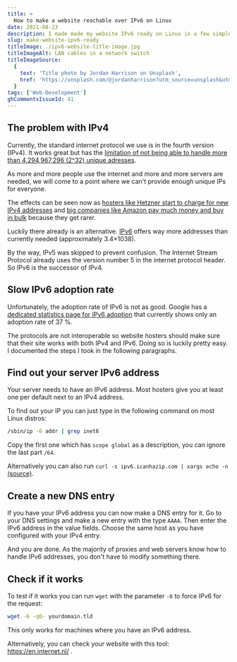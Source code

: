 ```yaml
---
title: >
  How to make a website reachable over IPv6 on Linux
date: 2021-08-23
description: I made made my website IPv6 ready on Linux in a few simple steps.
slug: make-website-ipv6-ready
titleImage: ./ipv6-website-title-image.jpg
titleImageAlt: LAN cables in a network switch
titleImageSource:
  {
    text: 'Title photo by Jordan Harrison on Unsplash',
    href: 'https://unsplash.com/@jordanharrison?utm_source=unsplash&utm_medium=referral&utm_content=creditCopyText',
  }
tags: ['Web-Development']
ghCommentsIssueId: 41
---
```


## The problem with IPv4

Currently, the standard internet protocol we use is in the fourth version (IPv4). It works great but has the [limitation of not being able to handle more than 4,294,967,296 (2^32) unique adresses](https://en.wikipedia.org/wiki/IPv4).

As more and more people use the internet and more and more servers are needed, we will come to a point where we can't provide enough unique IPs for everyone.

The effects can be seen now as [hosters like Hetzner start to charge for new IPv4 addresses](https://docs.hetzner.com/general/others/ipv4-pricing/) and [big companies like Amazon pay much money and buy in bulk](https://toonk.io/aws-and-their-billions-in-ipv4-addresses/index.html) because they get rarer.

Luckily there already is an alternative. [IPv6](https://en.wikipedia.org/wiki/IPv6) offers way more addresses than currently needed (approximately 3.4×1038).

<InfoBox source="https://en.wikipedia.org/wiki/Internet_Stream_Protocol">
  By the way, IPv5 was skipped to prevent confusion. The Internet Stream
  Protocol already uses the version number 5 in the internet protocol header. So
  IPv6 is the successor of IPv4.
</InfoBox>

## Slow IPv6 adoption rate

Unfortunately, the adoption rate of IPv6 is not as good. Google has a [dedicated statistics page for IPv6 adoption](https://www.google.com/intl/en/ipv6/statistics.html#tab=ipv6-adoption) that currently shows only an adoption rate of 37 %.

The protocols are not interoperable so website hosters should make sure that their site works with both IPv4 and IPv6. Doing so is luckily pretty easy. I documented the steps I took in the following paragraphs.

## Find out your server IPv6 address

Your server needs to have an IPv6 address. Most hosters give you at least one per default next to an IPv4 address.

To find out your IP you can just type in the following command on most Linux distros:

```sh
/sbin/ip -6 addr | grep inet6
```

Copy the first one which has `scope global` as a description, you can ignore the last part `/64`.

<BlogImg
  filename="find-out-ipv6-address.png"
  alt="The command returns a list of ipv6 addresses"
/>

Alternatively you can also run `curl -s ipv6.icanhazip.com | xargs echo -n` [(source)](https://gist.github.com/yurrriq/7fc7634dd00494072f45).

## Create a new DNS entry

If you have your IPv6 address you can now make a DNS entry for it. Go to your DNS settings and make a new entry with the type `AAAA`. Then enter the IPv6 address in the value fields. Choose the same host as you have configured with your IPv4 entry.

And you are done. As the majority of proxies and web servers know how to handle IPv6 addresses, you don't have to modify something there.

## Check if it works

To test if it works you can run `wget` with the parameter `-6` to force IPv6 for the request:

```sh
wget -6 -qO- yourdomain.tld
```

This only works for machines where you have an IPv6 address.

Alternatively, you can check your website with this tool: https://en.internet.nl/ .
